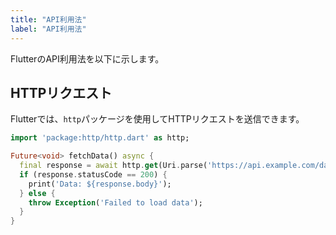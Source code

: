 ```yaml
---
title: "API利用法"
label: "API利用法"
---
```


FlutterのAPI利用法を以下に示します。

## HTTPリクエスト

Flutterでは、`http`パッケージを使用してHTTPリクエストを送信できます。

```dart
import 'package:http/http.dart' as http;

Future<void> fetchData() async {
  final response = await http.get(Uri.parse('https://api.example.com/data'));
  if (response.statusCode == 200) {
    print('Data: ${response.body}');
  } else {
    throw Exception('Failed to load data');
  }
}
```
